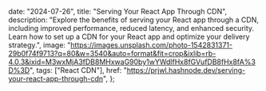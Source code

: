 

  date: "2024-07-26",
  title: "Serving Your React App Through CDN",
  description:
    "Explore the benefits of serving your React app through a CDN, including improved performance, reduced latency, and enhanced security. Learn how to set up a CDN for your React app and optimize your delivery strategy.",
  image:
    "https://images.unsplash.com/photo-1542831371-29b0f74f9713?q=80&w=3540&auto=format&fit=crop&ixlib=rb-4.0.3&ixid=M3wxMjA3fDB8MHxwaG90by1wYWdlfHx8fGVufDB8fHx8fA%3D%3D",
  tags: ["React CDN"],
  href: "https://prjwl.hashnode.dev/serving-your-react-app-through-cdn",
};
